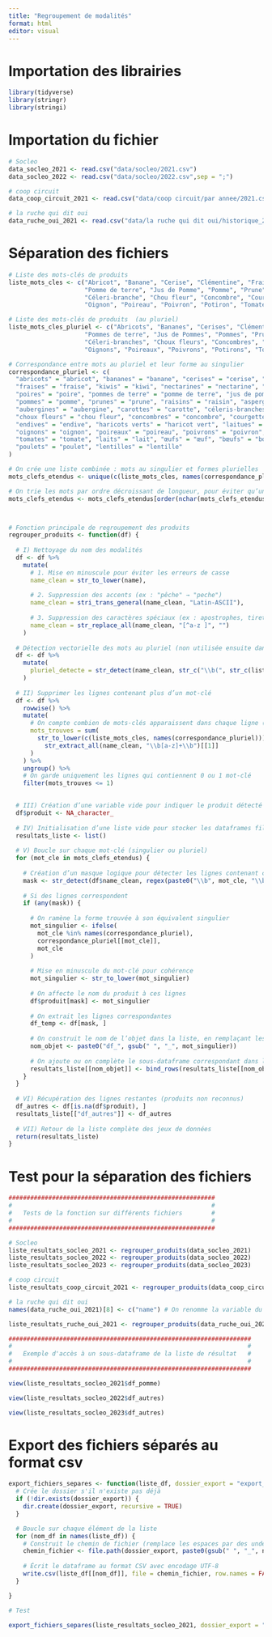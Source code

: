 ```yaml
---
title: "Regroupement de modalités"
format: html
editor: visual
---
```


# Importation des librairies

```r
library(tidyverse)
library(stringr)
library(stringi)
```

# Importation du fichier

```r

# Socleo 
data_socleo_2021 <- read.csv("data/socleo/2021.csv")
data_socleo_2022 <- read.csv("data/socleo/2022.csv",sep = ";")

# coop circuit
data_coop_circuit_2021 <- read.csv("data/coop circuit/par annee/2021.csv",sep = ",")

# la ruche qui dit oui
data_ruche_oui_2021 <- read.csv("data/la ruche qui dit oui/historique_2021part1.csv",sep = ";")
```

# Séparation des fichiers

```r
# Liste des mots-clés de produits
liste_mots_cles <- c("Abricot", "Banane", "Cerise", "Clémentine", "Fraise", "Kiwi", "Nectarine", "Noix", "Pêche", "Poire", 
                     "Pomme de terre", "Jus de Pomme", "Pomme", "Prune", "Raisin", "Asperge", "Aubergine", "Carotte", 
                     "Céleri-branche", "Chou fleur", "Concombre", "Courgette", "Endive", "Haricot vert", "Laitue", "Melon", 
                     "Oignon", "Poireau", "Poivron", "Potiron", "Tomate", "Lait", "Œuf", "Boeuf", "Porc", "Poulet", "Lentille")

# Liste des mots-clés de produits  (au pluriel)
liste_mots_cles_pluriel <- c("Abricots", "Bananes", "Cerises", "Clémentines", "Fraises", "Kiwis", "Nectarines", "Noix", "Pêches", "Poires", 
                     "Pommes de terre", "Jus de Pommes", "Pommes", "Prunes", "Raisins", "Asperges", "Aubergines", "Carottes", 
                     "Céleri-branches", "Choux fleurs", "Concombres", "Courgettes", "Endives", "Haricots verts", "Laitues", "Melons", 
                     "Oignons", "Poireaux", "Poivrons", "Potirons", "Tomates", "Laits", "Œufs", "Boeufs", "Porcs", "Poulets", "Lentilles")

# Correspondance entre mots au pluriel et leur forme au singulier
correspondance_pluriel <- c(
  "abricots" = "abricot", "bananes" = "banane", "cerises" = "cerise", "clémentines" = "clémentine",
  "fraises" = "fraise", "kiwis" = "kiwi", "nectarines" = "nectarine", "noix" = "noix", "pêches" = "pêche",
  "poires" = "poire", "pommes de terre" = "pomme de terre", "jus de pommes" = "jus de pomme",
  "pommes" = "pomme", "prunes" = "prune", "raisins" = "raisin", "asperges" = "asperge",
  "aubergines" = "aubergine", "carottes" = "carotte", "céleris-branches" = "céleri-branche",
  "choux fleurs" = "chou fleur", "concombres" = "concombre", "courgettes" = "courgette",
  "endives" = "endive", "haricots verts" = "haricot vert", "laitues" = "laitue", "melons" = "melon",
  "oignons" = "oignon", "poireaux" = "poireau", "poivrons" = "poivron", "potirons" = "potiron",
  "tomates" = "tomate", "laits" = "lait", "œufs" = "œuf", "bœufs" = "boeuf", "porcs" = "porc",
  "poulets" = "poulet", "lentilles" = "lentille"
)

# On crée une liste combinée : mots au singulier et formes plurielles
mots_clefs_etendus <- unique(c(liste_mots_cles, names(correspondance_pluriel)))

# On trie les mots par ordre décroissant de longueur, pour éviter qu’un mot court capte une expression plus longue (ex : "pomme" avant "pomme de terre")
mots_clefs_etendus <- mots_clefs_etendus[order(nchar(mots_clefs_etendus), decreasing = TRUE)]



# Fonction principale de regroupement des produits
regrouper_produits <- function(df) {
  
  # I) Nettoyage du nom des modalités 
  df <- df %>%
    mutate(
      # 1. Mise en minuscule pour éviter les erreurs de casse
      name_clean = str_to_lower(name),
      
      # 2. Suppression des accents (ex : "pêche" → "peche")
      name_clean = stri_trans_general(name_clean, "Latin-ASCII"),
      
      # 3. Suppression des caractères spéciaux (ex : apostrophes, tirets)
      name_clean = str_replace_all(name_clean, "[^a-z ]", "")
    )
  
  # Détection vectorielle des mots au pluriel (non utilisée ensuite dans le code, pourrait être supprimée)
  df <- df %>%
    mutate(
      pluriel_detecte = str_detect(name_clean, str_c("\\b(", str_c(liste_mots_cles_pluriel, collapse = "|"), ")\\b"))
    )
  
  # II) Supprimer les lignes contenant plus d’un mot-clé
  df <- df %>%
    rowwise() %>%
    mutate(
      # On compte combien de mots-clés apparaissent dans chaque ligne (singulier + pluriel)
      mots_trouves = sum(
        str_to_lower(c(liste_mots_cles, names(correspondance_pluriel))) %in%
          str_extract_all(name_clean, "\\b[a-z]+\\b")[[1]]
      )
    ) %>%
    ungroup() %>%
    # On garde uniquement les lignes qui contiennent 0 ou 1 mot-clé
    filter(mots_trouves <= 1)

  
  # III) Création d’une variable vide pour indiquer le produit détecté
  df$produit <- NA_character_
  
  # IV) Initialisation d’une liste vide pour stocker les dataframes filtrés
  resultats_liste <- list()
  
  # V) Boucle sur chaque mot-clé (singulier ou pluriel)
  for (mot_cle in mots_clefs_etendus) {
    
    # Création d’un masque logique pour détecter les lignes contenant ce mot (non encore assignées à un produit)
    mask <- str_detect(df$name_clean, regex(paste0("\\b", mot_cle, "\\b"), ignore_case = TRUE)) & is.na(df$produit)
    
    # Si des lignes correspondent
    if (any(mask)) {
      
      # On ramène la forme trouvée à son équivalent singulier
      mot_singulier <- ifelse(
        mot_cle %in% names(correspondance_pluriel),
        correspondance_pluriel[[mot_cle]],
        mot_cle
      )
      
      # Mise en minuscule du mot-clé pour cohérence
      mot_singulier <- str_to_lower(mot_singulier)
      
      # On affecte le nom du produit à ces lignes
      df$produit[mask] <- mot_singulier
      
      # On extrait les lignes correspondantes
      df_temp <- df[mask, ]
      
      # On construit le nom de l’objet dans la liste, en remplaçant les espaces par des underscores
      nom_objet <- paste0("df_", gsub(" ", "_", mot_singulier))
      
      # On ajoute ou on complète le sous-dataframe correspondant dans la liste de résultats
      resultats_liste[[nom_objet]] <- bind_rows(resultats_liste[[nom_objet]], df_temp)
    }
  }
  
  # VI) Récupération des lignes restantes (produits non reconnus)
  df_autres <- df[is.na(df$produit), ]
  resultats_liste[["df_autres"]] <- df_autres
  
  # VII) Retour de la liste complète des jeux de données
  return(resultats_liste)
}

```

# Test pour la séparation des fichiers

```r
#########################################################
#                                                       #
#   Tests de la fonction sur différents fichiers        #
#                                                       #
######################################################### 

# Socleo 
liste_resultats_socleo_2021 <- regrouper_produits(data_socleo_2021)
liste_resultats_socleo_2022 <- regrouper_produits(data_socleo_2022)
liste_resultats_socleo_2023 <- regrouper_produits(data_socleo_2023)

# coop circuit
liste_resultats_coop_circuit_2021 <- regrouper_produits(data_coop_circuit_2021)

# la ruche qui dit oui
names(data_ruche_oui_2021)[8] <- c("name") # On renomme la variable du nom de produit pour que la fonction marche

liste_resultats_ruche_oui_2021 <- regrouper_produits(data_ruche_oui_2021)

###################################################################
#                                                                 #
#   Exemple d'accès à un sous-dataframe de la liste de résultat   #
#                                                                 #
################################################################### 

view(liste_resultats_socleo_2021$df_pomme)

view(liste_resultats_socleo_2022$df_autres)

view(liste_resultats_socleo_2023$df_autres)

```

# Export des fichiers séparés au format csv

```r
export_fichiers_separes <- function(liste_df, dossier_export = "export_csv_legumes") {
  # Crée le dossier s'il n'existe pas déjà
  if (!dir.exists(dossier_export)) {
    dir.create(dossier_export, recursive = TRUE)
  }

  # Boucle sur chaque élément de la liste
  for (nom_df in names(liste_df)) {
    # Construit le chemin de fichier (remplace les espaces par des underscores)
    chemin_fichier <- file.path(dossier_export, paste0(gsub(" ", "_", nom_df), ".csv"))
    
    # Écrit le dataframe au format CSV avec encodage UTF-8
    write.csv(liste_df[[nom_df]], file = chemin_fichier, row.names = FALSE, fileEncoding = "UTF-8")
  }

}

# Test 

export_fichiers_separes(liste_resultats_socleo_2021, dossier_export = "export_csv_legumes")

```
